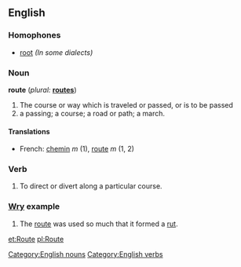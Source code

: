 ==English==

===Homophones===
*[[root]] ''(In some dialects)''

===Noun===
[[Category:English nouns]]
'''route'''  (''plural:'' '''[[routes]]''')
# The course or way which is traveled or passed, or is to be passed
# a passing; a course; a road or path; a march.

====Translations====
* French: [[chemin]] ''m'' (1), [[route]] ''m'' (1, 2)

=== Verb ===
[[Category:English verbs]]
{{en-infl-reg-other-e|rout|e}}
# To direct or divert along a particular course.

=== [[Wry]] example ===

# The [[route]] was used so much that it formed a [[rut]].


[[et:Route]]
[[pl:Route]]